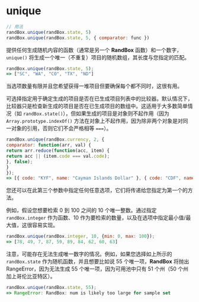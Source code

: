 # unique

```js
// 用法
randBox.unique(randBox.state, 5)
randBox.unique(randBox.state, 5, { comparator: func })
```

提供任何生成随机内容的函数（通常是另一个 **RandBox** 函数）和一个数字，`unique()` 将生成一个唯一（不重复）项目的随机数组，其长度与您指定的匹配。

```js
randBox.unique(randBox.state, 5);
=> ["SC", "WA", "CO", "TX", "ND"]
```

当选项数量有限并且您希望获得一堆项目但要确保每个都不同时，这很有用。

可选择指定用于确定生成的项目是否在已生成项目列表中的比较器。默认情况下，比较器只是检查新生成的项目是否在已生成项目的数组中。这适用于大多数简单情况（如 `randBox.state()`），但如果生成的项目是对象则不起作用（因为 `Array.prototype.indexOf()` 方法在对象上不起作用，因为除非两个对象是对同一对象的引用，否则它们不会严格相等 `===`）。

```js
randBox.unique(randBox.currency, 2, {
comparator: function(arr, val) {
return arr.reduce(function(acc, item) {
return acc || (item.code === val.code);
}, false);
}
});
=> [{ code: "KYF", name: "Cayman Islands Dollar" }, { code: "CDF", name: "Congo/Kinshasa Franc" }]
```

您还可以在此第三个参数中指定任何任意选项，它们将传递给您指定为第一个的方法。

例如，假设您想要检索 0 到 100 之间的 10 个唯一整数。通过指定 `randBox.integer` 作为函数、10 作为要检索的数量，以及在选项中指定最小值/最大值，这很容易实现。

```js
randBox.unique(randBox.integer, 10, {min: 0, max: 100});
=> [78, 49, 7, 87, 59, 89, 84, 62, 60, 63]
```

注意，可能存在无法生成唯一数字的情况。例如，如果您选择如上所示的 `randBox.state` 作为随机函数，并且想要比如说 55 个唯一项，**RandBox** 将抛出 RangeError，因为无法生成 55 个唯一项，因为可用池中只有 51 个州（50 个州加上哥伦比亚特区）。

```js
randBox.unique(randBox.state, 55);
=> RangeError: RandBox: num is likely too large for sample set
```


